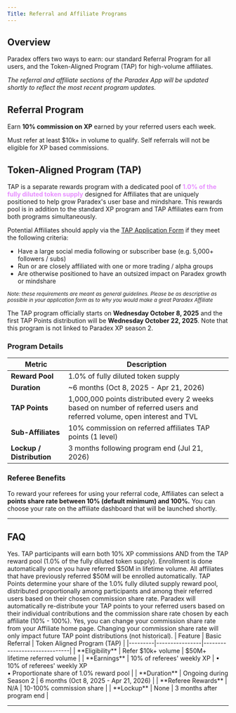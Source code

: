 ```yaml
---
Title: Referral and Affiliate Programs
---
```


## Overview

Paradex offers two ways to earn: our standard Referral Program for all users, and the Token-Aligned Program (TAP) for high-volume affiliates.

_The referral and affiliate sections of the Paradex App will be updated shortly to reflect the most recent program updates._

## Referral Program

Earn **10% commission on XP** earned by your referred users each week.

Must refer at least $10k+ in volume to qualify. Self referrals will not be eligible for XP based commissions.


## Token-Aligned Program (TAP)

TAP is a separate rewards program with a dedicated pool of <span style="color: #e78fff;">**1.0% of the fully diluted token supply**</span> designed for Affiliates that are uniquely positioned to help grow Paradex's user base and mindshare. This rewards pool is in addition to the standard XP program and TAP Affiliates earn from both programs simultaneously.

Potential Affiliates should apply via the [TAP Application Form](https://forms.gle/A6raA1inXn7GkqFh7) if they meet the following criteria:
* Have a large social media following or subscriber base (e.g. 5,000+ followers / subs)
* Run or are closely affiliated with one or more trading / alpha groups
* Are otherwise positioned to have an outsized impact on Paradex growth or mindshare

<small>_Note: these requirements are meant as general guidelines. Please be as descriptive as possible in your application form as to why you would make a great Paradex Affiliate_</small>

The TAP program officially starts on **Wednesday October 8, 2025** and the first TAP Points distribution will be **Wednesday October 22, 2025**. Note that this program is not linked to Paradex XP season 2.

### Program Details

| Metric | Description |
|--------|-------------|
| **Reward Pool** | 1.0% of fully diluted token supply |
| **Duration** | ~6 months (Oct 8, 2025 - Apr 21, 2026) |
| **TAP Points** | 1,000,000 points distributed every 2 weeks based on number of referred users and referred volume, open interest and TVL |
| **Sub-Affiliates** | 10% commission on referred affiliates TAP points (1 level) |
| **Lockup / Distribution** | 3 months following program end (Jul 21, 2026) |

### Referee Benefits

To reward your referees for using your referral code, Affiliates can select a **points share rate between 10% (default minimum) and 100%.** You can choose your rate on the affiliate dashboard that will be launched shortly.

---

## FAQ

<Accordion title="Can I participate in both programs?">
Yes. TAP participants will earn both 10% XP commissions AND from the TAP reward pool (1.0% of the fully diluted token supply).
</Accordion>

<Accordion title="How do I enroll in the TAP program?">
Enrollment is done automatically once you have referred $50M in lifetime volume. All affiliates that have previously referred $50M will be enrolled automatically.
</Accordion>

<Accordion title="How do TAP Points convert to tokens?">
TAP Points determine your share of the 1.0% fully diluted supply reward pool, distributed proportionally among participants and among their referred users based on their chosen commission share rate.
</Accordion>

<Accordion title="How are my referred users rewarded for using my referral link?">
Paradex will automatically re-distribute your TAP points to your referred users based on their individual contributions and the commission share rate chosen by each affiliate (10% - 100%).
</Accordion>

<Accordion title="Can I change my commission share rate after setting it?">
Yes, you can change your commission share rate from your Affiliate home page. Changing your commission share rate will only impact future TAP point distributions (not historical).
</Accordion>

<Accordion title="How do the two programs compare?">
| Feature | Basic Referral | Token Aligned Program (TAP) |
|---------|----------------|------------------------------|
| **Eligibility** | Refer $10k+ volume | $50M+ lifetime referred volume |
| **Earnings** | 10% of referees' weekly XP | • 10% of referees' weekly XP<br />• Proportionate share of 1.0% reward pool |
| **Duration** | Ongoing during Season 2 | 6 months (Oct 8, 2025 - Apr 21, 2026) |
| **Referee Rewards** | N/A | 10-100% commission share |
| **Lockup** | None | 3 months after program end |
</Accordion>


---
